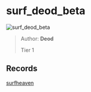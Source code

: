 
# surf_deod_beta

![surf_deod_beta](https://raw.githubusercontent.com/Sayt123/SurfMapPics/Maps-and-bonuses/csgo/surf_deod_beta.jpg)

> Author: **Deod**
>
> Tier 1

## Records

[surfheaven](https://surfheaven.eu/map/surf_deod_beta)
